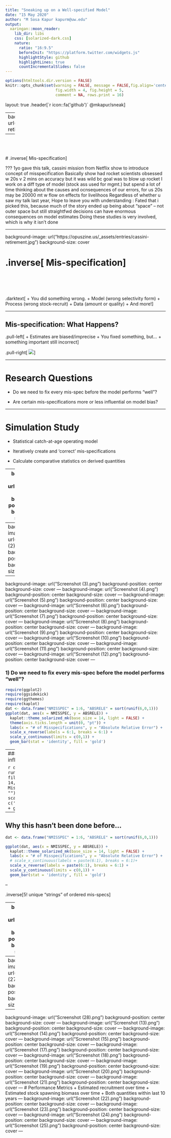 ```yaml
---
title: "Sneaking up on a Well-specified Model"
date: "15 May 2020"
author: "M Sosa Kapur kapurm@uw.edu"
output:
  xaringan::moon_reader:
    lib_dir: libs
    css: [solarized-dark.css]
    nature:
      ratio: "16:9.5"
      beforeInit: "https://platform.twitter.com/widgets.js"
      highlightStyle: github
      highlightLines: true
      countIncrementalSlides: false
---
```

```r
options(htmltools.dir.version = FALSE)
knitr::opts_chunk$set(warning = FALSE, message = FALSE,fig.align='center',
                      fig.width = 4, fig.height = 5, 
                      comment = NA, rows.print = 16)
```
layout: true
.header[`r icon::fa('github')` @mkapur/sneak]

---
background-image: url("https://opuszine.us/_assets/entries/cassini-retirement.jpg")
background-size: cover

--

<br><Br><bR>
# .inverse[ Mis-specification]

???
1yo gave this talk, cassini mission from Netflix show to introduce concept of misspecification
Basically show had rocket scientists obsessed w 20s v 2 mins on accuracy but it was wild bc goal was to blow up rocket
I work on a diff type of model (stock ass used for mgmt.) but spend a lot of time thinking about the causes and ocnsequences of our errors, 
for us 20s may be 20000 mt w  flow on effects for livelihoos
Regardless of whether u saw my talk last year, Hope to leave you with understanding : 
Fated that i picked this, because much of the story ended up being about “space” – not outer space but still
straightfwd decisions can have enormous consequences on model estimates
Doing these studies is very involved, which is why it isn’t  done

---

background-image: url("https://opuszine.us/_assets/entries/cassini-retirement.jpg")
background-size: cover


# .inverse[ Mis-specification]

<Br><Br><Br><br>
.darktext[ 
+ You did something wrong.
+ Model (wrong selectivity form)
+ Process (wrong stock-recruit)
+ Data (amount or quality)
+ And more!
]



---

## Mis-specification: What Happens?

.pull-left[
+ Estimates are biased/imprecise
+ You fixed something, but…
+ something important still incorrect
]


.pull-right[
![](ikea.jpg)
]

---

# Research Questions

+ Do we need to fix every mis-spec before the model performs “well”? 

+ Are certain mis-specifications more or less influential on model bias? 

---

# Simulation Study

+ Statistical catch-at-age operating model

+ Iteratively create and ‘correct’ mis-specifications

+ Calculate comparative statistics on derived quantities


---
background-image: url("Screenshot (1).png")
background-position: center
background-size: cover
---
background-image: url("Screenshot (2).png")
background-position: center
background-size: cover
---
background-image: url("Screenshot (3).png")
background-position: center
background-size: cover
---
background-image: url("Screenshot (4).png")
background-position: center
background-size: cover
---
background-image: url("Screenshot (5).png")
background-position: center
background-size: cover
---
background-image: url("Screenshot (6).png")
background-position: center
background-size: cover
---
background-image: url("Screenshot (7).png")
background-position: center
background-size: cover
---
background-image: url("Screenshot (8).png")
background-position: center
background-size: cover
---
background-image: url("Screenshot (9).png")
background-position: center
background-size: cover
---
background-image: url("Screenshot (10).png")
background-position: center
background-size: cover
---
background-image: url("Screenshot (11).png")
background-position: center
background-size: cover
---
background-image: url("Screenshot (12).png")
background-position: center
background-size: cover
---

### 1) Do we need to fix every mis-spec before the model performs “well”? 

```r
require(ggplot2)
require(ggsidekick)
require(ggthemes)
require(kaplot)
dat <- data.frame("NMISSPEC" = 1:6, "ABSRELE" = sort(runif(6,0,1)))
ggplot(dat, aes(x = NMISSPEC, y = ABSRELE)) +
  kaplot::theme_solarized_mk(base_size = 14, light = FALSE) +
  theme(axis.ticks.length = unit(0, "pt")) +
  labs(x = "# of Misspecifications", y = "Absolute Relative Error") +
  scale_x_reverse(labels = 6:1, breaks = 6:1) +
  scale_y_continuous(limits = c(0,1)) +
  geom_bar(stat = 'identity', fill = 'gold') 
```

---
### 2) Are certain mis-specifications more or less influential on model bias? 

```r
dat <- data.frame("SPECID" = letters[1:6], "ABSRELE" = runif(6,0,1))
ggplot(dat, aes(x = SPECID, y = ABSRELE, fill = SPECID)) +
  kaplot::theme_solarized_mk(base_size = 14, light = FALSE) +
  labs(x = "Identity of Corrected Misspecification", y = "Absolute Relative Error", fill = "") +
  scale_y_continuous(limits = c(0,1)) +
  scale_fill_manual(values = c('black','gold','orange','dodgerblue2','white','pink')) +
  geom_bar(stat = 'identity', color = 'white') 
```

---

## Why this hasn't been done before...
```r
dat <- data.frame("NMISSPEC" = 1:6, "ABSRELE" = sort(runif(6,0,1)))

ggplot(dat, aes(x = NMISSPEC, y = ABSRELE)) +
  kaplot::theme_solarized_mk(base_size = 14, light = FALSE) +
  labs(x = "# of Misspecifications", y = "Absolute Relative Error") +
  # scale_x_continuous(labels = paste(6:1), breaks = 6:1)+
  scale_x_reverse(labels = paste(6:1), breaks = 6:1) +
  scale_y_continuous(limits = c(0,1)) +
  geom_bar(stat = 'identity', fill = 'gold') 
```

--

.inverse[5! unique “strings” of ordered mis-specs]

---
background-image: url("Screenshot (26).png")
background-position: center
background-size: cover
---
background-image: url("Screenshot (27).png")
background-position: center
background-size: cover
---
background-image: url("Screenshot (28).png")
background-position: center
background-size: cover
---
background-image: url("Screenshot (13).png")
background-position: center
background-size: cover
---
background-image: url("Screenshot (14).png")
background-position: center
background-size: cover
---
background-image: url("Screenshot (15).png")
background-position: center
background-size: cover
---
background-image: url("Screenshot (17).png")
background-position: center
background-size: cover
---
background-image: url("Screenshot (18).png")
background-position: center
background-size: cover
---
background-image: url("Screenshot (19).png")
background-position: center
background-size: cover
---
background-image: url("Screenshot (20).png")
background-position: center
background-size: cover
---
background-image: url("Screenshot (21).png")
background-position: center
background-size: cover
---
# Performance Metrics
+ Estimated recruitment over time
+ Estimated stock spawning biomass over time
+ Both quantities within last 10 years
---
background-image: url("Screenshot (22).png")
background-position: center
background-size: cover
---
background-image: url("Screenshot (23).png")
background-position: center
background-size: cover
---
background-image: url("Screenshot (24).png")
background-position: center
background-size: cover
---
background-image: url("Screenshot (25).png")
background-position: center
background-size: cover
---
